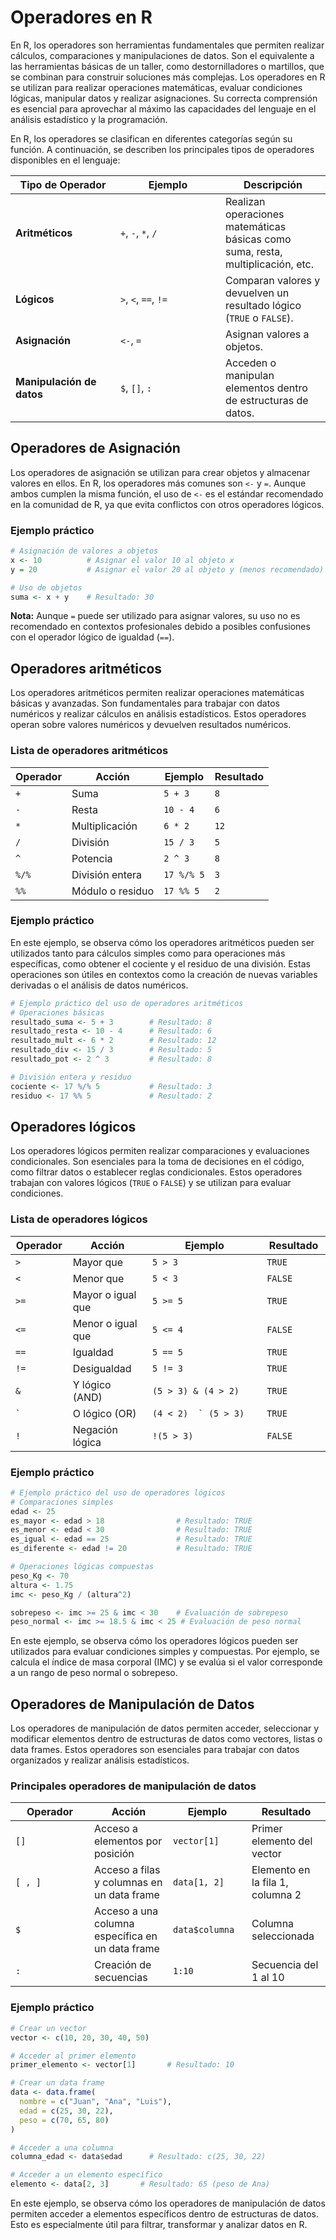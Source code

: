 # Operadores en R

En R, los operadores son herramientas fundamentales que permiten realizar cálculos, comparaciones y manipulaciones de datos. Son el equivalente a las herramientas básicas de un taller, como destornilladores o martillos, que se combinan para construir soluciones más complejas. Los operadores en R se utilizan para realizar operaciones matemáticas, evaluar condiciones lógicas, manipular datos y realizar asignaciones. Su correcta comprensión es esencial para aprovechar al máximo las capacidades del lenguaje en el análisis estadístico y la programación.

En R, los operadores se clasifican en diferentes categorías según su función. A continuación, se describen los principales tipos de operadores disponibles en el lenguaje:

| **Tipo de Operador** | **Ejemplo** | **Descripción** |
|------------------------|------------------------|------------------------|
| **Aritméticos** | `+`, `-`, `*`, `/` | Realizan operaciones matemáticas básicas como suma, resta, multiplicación, etc. |
| **Lógicos** | `>`, `<`, `==`, `!=` | Comparan valores y devuelven un resultado lógico (`TRUE` o `FALSE`). |
| **Asignación** | `<-`, `=` | Asignan valores a objetos. |
| **Manipulación de datos** | `$`, `[]`, `:` | Acceden o manipulan elementos dentro de estructuras de datos. |

## Operadores de Asignación

Los operadores de asignación se utilizan para crear objetos y almacenar valores en ellos. En R, los operadores más comunes son `<-` y `=`. Aunque ambos cumplen la misma función, el uso de `<-` es el estándar recomendado en la comunidad de R, ya que evita conflictos con otros operadores lógicos.

### Ejemplo práctico

```r
# Asignación de valores a objetos
x <- 10          # Asignar el valor 10 al objeto x
y = 20           # Asignar el valor 20 al objeto y (menos recomendado)

# Uso de objetos
suma <- x + y    # Resultado: 30
```

**Nota:** Aunque `=` puede ser utilizado para asignar valores, su uso no es recomendado en contextos profesionales debido a posibles confusiones con el operador lógico de igualdad (`==`).

## Operadores aritméticos

Los operadores aritméticos permiten realizar operaciones matemáticas básicas y avanzadas. Son fundamentales para trabajar con datos numéricos y realizar cálculos en análisis estadísticos. Estos operadores operan sobre valores numéricos y devuelven resultados numéricos.

### Lista de operadores aritméticos

| **Operador** | **Acción**       | **Ejemplo** | **Resultado** |
|--------------|------------------|-------------|---------------|
| `+`          | Suma             | `5 + 3`     | `8`           |
| `-`          | Resta            | `10 - 4`    | `6`           |
| `*`          | Multiplicación   | `6 * 2`     | `12`          |
| `/`          | División         | `15 / 3`    | `5`           |
| `^`          | Potencia         | `2 ^ 3`     | `8`           |
| `%/%`        | División entera  | `17 %/% 5`  | `3`           |
| `%%`         | Módulo o residuo | `17 %% 5`   | `2`           |

### Ejemplo práctico

En este ejemplo, se observa cómo los operadores aritméticos pueden ser utilizados tanto para cálculos simples como para operaciones más específicas, como obtener el cociente y el residuo de una división. Estas operaciones son útiles en contextos como la creación de nuevas variables derivadas o el análisis de datos numéricos.

```r
# Ejemplo práctico del uso de operadores aritméticos
# Operaciones básicas
resultado_suma <- 5 + 3        # Resultado: 8
resultado_resta <- 10 - 4      # Resultado: 6
resultado_mult <- 6 * 2        # Resultado: 12
resultado_div <- 15 / 3        # Resultado: 5
resultado_pot <- 2 ^ 3         # Resultado: 8

# División entera y residuo
cociente <- 17 %/% 5           # Resultado: 3
residuo <- 17 %% 5             # Resultado: 2
```

## Operadores lógicos

Los operadores lógicos permiten realizar comparaciones y evaluaciones condicionales. Son esenciales para la toma de decisiones en el código, como filtrar datos o establecer reglas condicionales. Estos operadores trabajan con valores lógicos (`TRUE` o `FALSE`) y se utilizan para evaluar condiciones.

### Lista de operadores lógicos

| **Operador** | **Acción**        | **Ejemplo**               | **Resultado** |
|--------------|-------------------|---------------------------|---------------|
| `>`          | Mayor que         | `5 > 3`                   | `TRUE`        |
| `<`          | Menor que         | `5 < 3`                   | `FALSE`       |
| `>=`         | Mayor o igual que | `5 >= 5`                  | `TRUE`        |
| `<=`         | Menor o igual que | `5 <= 4`                  | `FALSE`       |
| `==`         | Igualdad          | `5 == 5`                  | `TRUE`        |
| `!=`         | Desigualdad       | `5 != 3`                  | `TRUE`        |
| `&`          | Y lógico (AND)    | `(5 > 3) & (4 > 2)`       | `TRUE`        |
| `` ` ``      | O lógico (OR)     | `` (4 < 2)  ` (5 > 3) ``  | `TRUE`        |
| `!`          | Negación lógica   | `!(5 > 3)`                | `FALSE`       |

### Ejemplo práctico

```r
# Ejemplo práctico del uso de operadores lógicos
# Comparaciones simples
edad <- 25
es_mayor <- edad > 18                # Resultado: TRUE
es_menor <- edad < 30                # Resultado: TRUE
es_igual <- edad == 25               # Resultado: TRUE
es_diferente <- edad != 20           # Resultado: TRUE

# Operaciones lógicas compuestas
peso_Kg <- 70
altura <- 1.75
imc <- peso_Kg / (altura^2)

sobrepeso <- imc >= 25 & imc < 30    # Evaluación de sobrepeso
peso_normal <- imc >= 18.5 & imc < 25 # Evaluación de peso normal
```

En este ejemplo, se observa cómo los operadores lógicos pueden ser utilizados para evaluar condiciones simples y compuestas. Por ejemplo, se calcula el índice de masa corporal (IMC) y se evalúa si el valor corresponde a un rango de peso normal o sobrepeso.

## Operadores de Manipulación de Datos

Los operadores de manipulación de datos permiten acceder, seleccionar y modificar elementos dentro de estructuras de datos como vectores, listas o data frames. Estos operadores son esenciales para trabajar con datos organizados y realizar análisis estadísticos.

### Principales operadores de manipulación de datos

| **Operador** | **Acción** | **Ejemplo** | **Resultado** |
|------------------|------------------|------------------|------------------|
| `[]` | Acceso a elementos por posición | `vector[1]` | Primer elemento del vector |
| `[ , ]` | Acceso a filas y columnas en un data frame | `data[1, 2]` | Elemento en la fila 1, columna 2 |
| `$` | Acceso a una columna específica en un data frame | `data$columna` | Columna seleccionada |
| `:` | Creación de secuencias | `1:10` | Secuencia del 1 al 10 |

### Ejemplo práctico

```r
# Crear un vector
vector <- c(10, 20, 30, 40, 50)

# Acceder al primer elemento
primer_elemento <- vector[1]       # Resultado: 10

# Crear un data frame
data <- data.frame(
  nombre = c("Juan", "Ana", "Luis"),
  edad = c(25, 30, 22),
  peso = c(70, 65, 80)
)

# Acceder a una columna
columna_edad <- data$edad      # Resultado: c(25, 30, 22)

# Acceder a un elemento específico
elemento <- data[2, 3]       # Resultado: 65 (peso de Ana)
```

En este ejemplo, se observa cómo los operadores de manipulación de datos permiten acceder a elementos específicos dentro de estructuras de datos. Esto es especialmente útil para filtrar, transformar y analizar datos en R.
